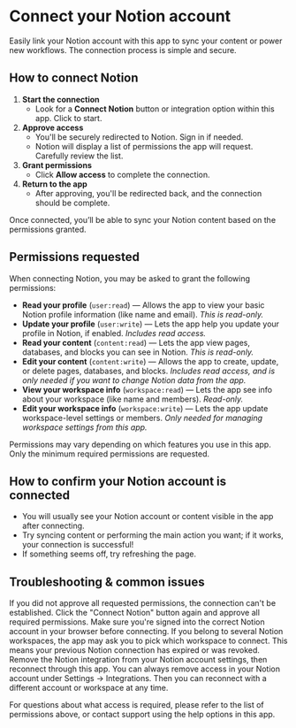 # Connect your Notion account

Easily link your Notion account with this app to sync your content or power new workflows. The connection process is simple and secure.

## How to connect Notion

1. **Start the connection**
   - Look for a **Connect Notion** button or integration option within this app. Click to start.
2. **Approve access**
   - You'll be securely redirected to Notion. Sign in if needed.
   - Notion will display a list of permissions the app will request. Carefully review the list.
3. **Grant permissions**
   - Click **Allow access** to complete the connection.
4. **Return to the app**
   - After approving, you'll be redirected back, and the connection should be complete.

<Check>Once connected, you’ll be able to sync your Notion content based on the permissions granted.</Check>

## Permissions requested

When connecting Notion, you may be asked to grant the following permissions:

- **Read your profile** (`user:read`) — Allows the app to view your basic Notion profile information (like name and email). *This is read-only.*
- **Update your profile** (`user:write`) — Lets the app help you update your profile in Notion, if enabled. *Includes read access.*
- **Read your content** (`content:read`) — Lets the app view pages, databases, and blocks you can see in Notion. *This is read-only.*
- **Edit your content** (`content:write`) — Allows the app to create, update, or delete pages, databases, and blocks. *Includes read access, and is only needed if you want to change Notion data from the app.*
- **View your workspace info** (`workspace:read`) — Lets the app see info about your workspace (like name and members). *Read-only.*
- **Edit your workspace info** (`workspace:write`) — Lets the app update workspace-level settings or members. *Only needed for managing workspace settings from this app.*

<Info>Permissions may vary depending on which features you use in this app. Only the minimum required permissions are requested.</Info>

## How to confirm your Notion account is connected

- You will usually see your Notion account or content visible in the app after connecting.
- Try syncing content or performing the main action you want; if it works, your connection is successful!
- If something seems off, try refreshing the page.

## Troubleshooting & common issues

<AccordionGroup>
  <Accordion title="I denied permissions or closed the window early">
    If you did not approve all requested permissions, the connection can't be established.
    <Tip>Click the "Connect Notion" button again and approve all required permissions.</Tip>
  </Accordion>

  <Accordion title="I'm having trouble logging into the right Notion account">
    Make sure you're signed into the correct Notion account in your browser before connecting.
    <Tip>If you belong to several Notion workspaces, the app may ask you to pick which workspace to connect.</Tip>
  </Accordion>

  <Accordion title="I see an error about expired or invalid authentication">
    This means your previous Notion connection has expired or was revoked.
    <Tip>Remove the Notion integration from your Notion account settings, then reconnect through this app.</Tip>
  </Accordion>

  <Accordion title="I want to disconnect or change my Notion connection">
    You can always remove access in your Notion account under Settings → Integrations. Then you can reconnect with a different account or workspace at any time.
  </Accordion>
</AccordionGroup>

<Note>For questions about what access is required, please refer to the list of permissions above, or contact support using the help options in this app.</Note>